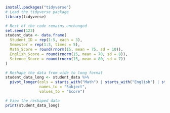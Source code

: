 

```r
install.packages("tidyverse")
# Load the tidyverse package
library(tidyverse)

# Rest of the code remains unchanged
set.seed(123)
student_data <- data.frame(
  Student_ID = rep(1:5, each = 3),
  Semester = rep(1:3, times = 5),
  Math_Score = round(rnorm(15, mean = 75, sd = 10)),
  English_Score = round(rnorm(15, mean = 70, sd = 8)),
  Science_Score = round(rnorm(15, mean = 80, sd = 7))
)

# Reshape the data from wide to long format
student_data_long <- student_data %>%
  pivot_longer(cols = starts_with("Math") | starts_with("English") | starts_with("Science"),
               names_to = "Subject",
               values_to = "Score")

# View the reshaped data
print(student_data_long)
```
